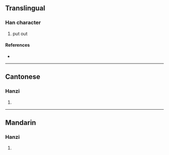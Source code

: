 {{character info}}
==Translingual==

===Han character===
{{Han char|rn=86|rad=火|as=12|sn=16|four=91861|canj=FMUA|ids=⿰火朁}}

# put out

====References====
* {{Han ref|kx=0681.200|dkj=19379|dj=1093.130|hdz=32233.040|uh=71B8|ud=29112|bh=EA4A|bd=59978}}

----

==Cantonese==

===Hanzi===
{{yue-hanzi|jyut=|y=jim1}}

# {{rfdef|yue|sort=火12}}

----

==Mandarin==

===Hanzi===
{{cmn-hanzi|pin=[[jiān]] ([[jian1]])|wg=chien<sup>1</sup>}}

# {{rfdef|cmn|sort=火12}}
